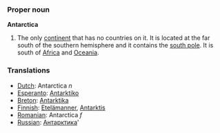 ===Proper noun===
'''Antarctica'''

#The only [[continent]] that has no countries on it.  It is located at the far south of the southern hemisphere and it contains the [[south pole]].  It is south of [[Africa]] and [[Oceania]].
===Translations===
*[[Dutch]]: Antarctica ''n''
*[[Esperanto]]: [[Antarktiko]]
*[[Breton]]: [[Antarktika]]
*[[Finnish]]: [[Etelämanner]], [[Antarktis]]
*[[Romanian]]: Antarctica ''f''
*[[Russian]]: [[Антарктика]]'
